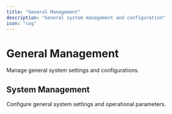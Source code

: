 ```yaml
---
title: "General Management"
description: "General system management and configuration"
icon: "cog"
---
```


# General Management

Manage general system settings and configurations.

## System Management

Configure general system settings and operational parameters. 